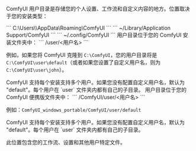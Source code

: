 ComfyUI 用户目录是存储您的个人设置、工作流和自定义内容的地方。位置取决于您的安装类型：

<Tabs>
<Tab title="桌面版 - Windows">
```
C:\Users\<your username>\AppData\Roaming\ComfyUI
```
</Tab>
<Tab title="桌面版 - macOS">
```
~/Library/Application Support/ComfyUI
```
</Tab>
<Tab title="桌面版 - Linux">
```
~/.config/ComfyUI
```
</Tab>
<Tab title="手动安装">
用户目录位于您的 ComfyUI 安装文件夹中：
```
<ComfyUI 安装路径>/user/<用户名>
```

例如，如果您将 ComfyUI 克隆到 `C:\ComfyUI`，您的用户目录将是 `C:\ComfyUI\user\default`（或者如果您设置了自定义用户名，则为 `C:\ComfyUI\user\john`）。

<Note>
ComfyUI 支持每个安装支持多个用户。如果您没有配置自定义用户名，默认为 "default"。每个用户在 `user` 文件夹内都有自己的子目录。
</Note>
</Tab>
<Tab title="便携版">
用户目录位于您的 ComfyUI 便携版文件夹中：
```
<ComfyUI_windows_portable>/ComfyUI/user/<用户名>
```

例如：`ComfyUI_windows_portable/ComfyUI/user/default`

<Note>
ComfyUI 支持每个安装支持多个用户。如果您没有配置自定义用户名，默认为 "default"。每个用户在 `user` 文件夹内都有自己的子目录。
</Note>
</Tab>
</Tabs>

此位置包含您的工作流、设置和其他用户特定文件。